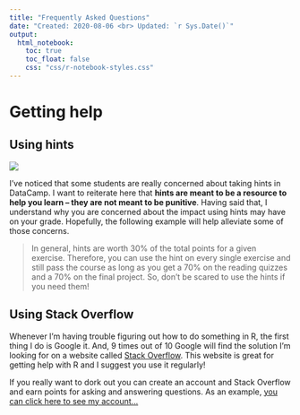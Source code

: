 ```yaml
---
title: "Frequently Asked Questions"
date: "Created: 2020-08-06 <br> Updated: `r Sys.Date()`"
output: 
  html_notebook:
    toc: true
    toc_float: false
    css: "css/r-notebook-styles.css"
---
```


# Getting help

## Using hints

![](img/hint.png)

I've noticed that some students are really concerned about taking hints in DataCamp. I want to reiterate here that **hints are meant to be a resource to help you learn -- they are not meant to be punitive**. Having said that, I understand why you are concerned about the impact using hints may have on your grade. Hopefully, the following example will help alleviate some of those concerns. 

> In general, hints are worth 30% of the total points for a given exercise. Therefore, you can use the hint on every single exercise and still pass the course as long as you get a 70% on the reading quizzes and a 70% on the final project. So, don’t be scared to use the hints if you need them!


## Using Stack Overflow

Whenever I'm having trouble figuring out how to do something in R, the first thing I do is Google it. And, 9 times out of 10 Google will find the solution I'm looking for on a website called [Stack Overflow](https://stackoverflow.com/). This website is great for getting help with R and I suggest you use it regularly!

If you really want to dork out you can create an account and Stack Overflow and earn points for asking and answering questions. As an example, [you can click here to see my account...](https://stackoverflow.com/users/4882822/brad-cannell)
